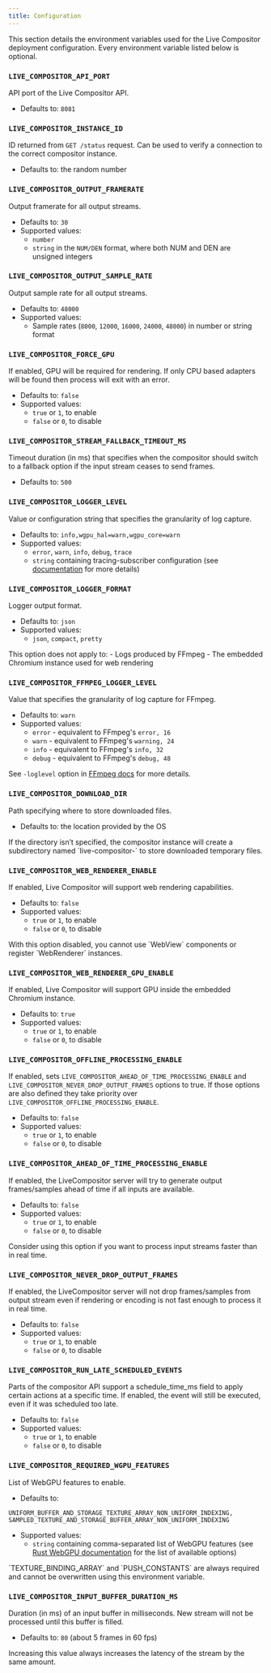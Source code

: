 ```yaml
---
title: Configuration
---
```


This section details the environment variables used for the Live Compositor deployment configuration. Every environment variable listed below is optional.

### `LIVE_COMPOSITOR_API_PORT`
API port of the Live Compositor API.
- Defaults to: `8081`

### `LIVE_COMPOSITOR_INSTANCE_ID`
ID returned from `GET /status` request. Can be used to verify a connection to the correct compositor instance. 
- Defaults to: the random number

### `LIVE_COMPOSITOR_OUTPUT_FRAMERATE`
Output framerate for all output streams.
- Defaults to: `30`
- Supported values:
    - `number`
    - `string` in the `NUM/DEN` format, where both NUM and DEN are unsigned integers

### `LIVE_COMPOSITOR_OUTPUT_SAMPLE_RATE`
Output sample rate for all output streams.
- Defaults to: `48000`
- Supported values:
    - Sample rates (`8000`, `12000`, `16000`, `24000`, `48000`) in number or string format

### `LIVE_COMPOSITOR_FORCE_GPU`
If enabled, GPU will be required for rendering. If only CPU based adapters will be found then process will exit with an error.
- Defaults to: `false`
- Supported values:
    - `true` or `1`, to enable
    - `false` or `0`, to disable

### `LIVE_COMPOSITOR_STREAM_FALLBACK_TIMEOUT_MS`
Timeout duration (in ms) that specifies when the compositor should switch to a fallback option if the input stream ceases to send frames.
- Defaults to: `500`

### `LIVE_COMPOSITOR_LOGGER_LEVEL`
Value or configuration string that specifies the granularity of log capture.
- Defaults to: `info,wgpu_hal=warn,wgpu_core=warn`
- Supported values:
    - `error`, `warn`, `info`, `debug`, `trace`
    -  `string` containing tracing-subscriber configuration (see [documentation](https://docs.rs/tracing-subscriber/latest/tracing_subscriber/filter/struct.EnvFilter.html#example-syntax) for more details)

### `LIVE_COMPOSITOR_LOGGER_FORMAT`
Logger output format.
- Defaults to: `json`
- Supported values:
    - `json`, `compact`, `pretty`

<Aside type="caution">
This option does not apply to: 
- Logs produced by FFmpeg
- The embedded Chromium instance used for web rendering
</Aside>

### `LIVE_COMPOSITOR_FFMPEG_LOGGER_LEVEL`
Value that specifies the granularity of log capture for FFmpeg.
- Defaults to: `warn`
- Supported values:
    - `error` - equivalent to FFmpeg's `error, 16`
    - `warn` - equivalent to FFmpeg's `warning, 24`
    - `info` - equivalent to FFmpeg's `info, 32`
    - `debug` - equivalent to FFmpeg's `debug, 48`

See `-loglevel` option in [FFmpeg docs](https://ffmpeg.org/ffmpeg.html) for more details.

### `LIVE_COMPOSITOR_DOWNLOAD_DIR`
Path specifying where to store downloaded files.
- Defaults to: the location provided by the OS

<Aside>If the directory isn’t specified, the compositor instance will create a subdirectory named `live-compositor-<random number>` to store downloaded temporary files.</Aside>

### `LIVE_COMPOSITOR_WEB_RENDERER_ENABLE`
If enabled, Live Compositor will support web rendering capabilities.
- Defaults to: `false`
- Supported values:
    - `true` or `1`, to enable
    - `false` or `0`, to disable

<Aside type="caution">With this option disabled, you cannot use `WebView` components or register `WebRenderer` instances.</Aside>

### `LIVE_COMPOSITOR_WEB_RENDERER_GPU_ENABLE`
If enabled, Live Compositor will support GPU inside the embedded Chromium instance.
- Defaults to: `true`
- Supported values:
    - `true` or `1`, to enable
    - `false` or `0`, to disable

### `LIVE_COMPOSITOR_OFFLINE_PROCESSING_ENABLE`
If enabled, sets `LIVE_COMPOSITOR_AHEAD_OF_TIME_PROCESSING_ENABLE` and `LIVE_COMPOSITOR_NEVER_DROP_OUTPUT_FRAMES` options to true. If those options are also defined they take priority over `LIVE_COMPOSITOR_OFFLINE_PROCESSING_ENABLE`.
- Defaults to: `false`
- Supported values:
    - `true` or `1`, to enable
    - `false` or `0`, to disable

### `LIVE_COMPOSITOR_AHEAD_OF_TIME_PROCESSING_ENABLE`
If enabled, the LiveCompositor server will try to generate output frames/samples ahead of time if all inputs are available.
- Defaults to: `false`
- Supported values:
    - `true` or `1`, to enable
    - `false` or `0`, to disable

<Aside>Consider using this option if you want to process input streams faster than in real time.</Aside>

### `LIVE_COMPOSITOR_NEVER_DROP_OUTPUT_FRAMES`
If enabled, the LiveCompositor server will not drop frames/samples from output stream even if rendering or encoding is not fast enough to process it in real time.
- Defaults to: `false`
- Supported values:
    - `true` or `1`, to enable
    - `false` or `0`, to disable

### `LIVE_COMPOSITOR_RUN_LATE_SCHEDULED_EVENTS`
Parts of the compositor API support a schedule_time_ms field to apply certain actions at a specific time. If enabled, the event will still be executed, even if it was scheduled too late.
- Defaults to: `false`
- Supported values:
    - `true` or `1`, to enable
    - `false` or `0`, to disable

### `LIVE_COMPOSITOR_REQUIRED_WGPU_FEATURES`
List of WebGPU features to enable.
- Defaults to:
```
UNIFORM_BUFFER_AND_STORAGE_TEXTURE_ARRAY_NON_UNIFORM_INDEXING,
SAMPLED_TEXTURE_AND_STORAGE_BUFFER_ARRAY_NON_UNIFORM_INDEXING
```
- Supported values:
    - `string` containing comma-separated list of WebGPU features (see [Rust WebGPU documentation](https://docs.rs/wgpu/22.1.0/wgpu/struct.Features.html) for the list of available options)

<Aside type="caution">`TEXTURE_BINDING_ARRAY` and `PUSH_CONSTANTS` are always required and cannot be overwritten using this environment variable.</Aside>

### `LIVE_COMPOSITOR_INPUT_BUFFER_DURATION_MS`
Duration (in ms) of an input buffer in milliseconds. New stream will not be processed until this buffer is filled.
- Defaults to: `80` (about 5 frames in 60 fps)

<Aside type="caution">Increasing this value always increases the latency of the stream by the same amount.</Aside>